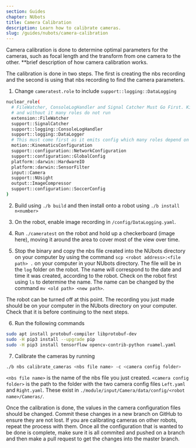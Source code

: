 ```yaml
---
section: Guides
chapter: NUbots
title: Camera Calibration
description: Learn how to calibrate cameras.
slug: /guides/nubots/camera-calibration
---
```


Camera calibration is done to determine optimal parameters for the cameras, such as focal length and the transform from one camera to the other. \*\*brief description of how camera calibration works.

The calibration is done in two steps. The first is creating the nbs recording and the second is using that nbs recording to find the camera parameters.

1. Change `cameratest.role` to include `support::logging::DataLogging`

```bash
nuclear_role(
  # FileWatcher, ConsoleLogHandler and Signal Catcher Must Go First. KinematicsConfiguration usually goes after these
  # and without it many roles do not run
  extension::FileWatcher
  support::SignalCatcher
  support::logging::ConsoleLogHandler
  support::logging::DataLogger
  # This must come first as it emits config which many roles depend on (e.g. SensorFilter, WalkEngine)
  motion::KinematicsConfiguration
  support::configuration::NetworkConfiguration
  support::configuration::GlobalConfig
  platform::darwin::HardwareIO
  platform::darwin::SensorFilter
  input::Camera
  support::NUsight
  output::ImageCompressor
  support::configuration::SoccerConfig
)
```

2. Build using `./b build` and then install onto a robot using `./b install n<number>`

3. On the robot, enable image recording in `/config/DataLogging.yaml`.

4. Run `./cameratest` on the robot and hold up a checkerboard (image here), moving it around the area to cover most of the view over time.

5. Stop the binary and copy the nbs file created into the NUbots directory on your computer by using the command `scp <robot address>:<file path> .` on your computer in your NUbots directory. The file will be in the `log` folder on the robot. The name will correspond to the date and time it was created, according to the robot. Check on the robot first using `ls` to determine the name. The name can be changed by the command `mv <old path> <new path>`.

The robot can be turned off at this point. The recording you just made should be on your computer in the NUbots directory on your computer. Check that it is before continuing to the next steps.

6. Run the following commands

```bash
sudo apt install protobuf-compiler libprotobuf-dev
sudo -H pip3 install --upgrade pip
sudo -H pip3 install tensorflow opencv-contrib-python ruamel.yaml
```

7. Calibrate the cameras by running

```bash
./b nbs calibrate_cameras <nbs file name> -c <camera config folder>
```

`<nbs file name>` is the name of the nbs file you just created. `<camera config folder>` is the path to the folder with the two camera config files `Left.yaml` and `Right.yaml`. These exist in `./module/input/Camera/data/config/<robot name>/Cameras/`.

Once the calibration is done, the values in the camera configuration files should be changed. Commit these changes in a new branch on GitHub to ensure they are not lost. If you are calibrating cameras on other robots, repeat the process with them. Once all the configuration that is wanted to be done is complete, make sure it is all commited and pushed on a branch and then make a pull request to get the changes into the master branch.
